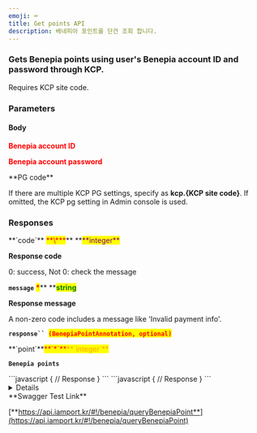 ```yaml
---
emoji: ⌨
title: Get points API
description: 베네피아 포인트를 단건 조회 합니다.
---
```





### Gets Benepia points using user's Benepia account ID and password through KCP.

<Swagger method="post" path="/benepia/point" baseUrl="https://api.iamport.kr" summary="Gets Benepia points using user's Benepia account ID and password through KCP.">
<SwaggerDescription>
Requires KCP site code.

</SwaggerDescription>

### Parameters

#### Body

<SwaggerParameter name="benepia_user" type="String" required="true">
<mark style="color:red;">

**Benepia account ID**

</mark>

</SwaggerParameter>
<SwaggerParameter name="benepia_password" type="String" required="true">
<mark style="color:red;">

**Benepia account password**

</mark>

</SwaggerParameter>
<SwaggerParameter name="pg" type="String">
**PG code**

If there are multiple KCP PG settings, specify as **kcp.{KCP site code}**. If omitted, the KCP pg setting in Admin console is used.

</SwaggerParameter>


### Responses

<SwaggerResponse status="200: OK" description="Success">
<Tabs>
<Tab title="BenepiaPointResponse">
**`code`** <mark style="color:red;">**\***</mark>** **<mark style="color:purple;">**integer**</mark>

**Response code**

0: success, Not 0: check the message



**`message`** <mark style="color:red;">**\***</mark>** **<mark style="color:green;">**string**</mark>

**Response message**

A non-zero code includes a message like 'Invalid payment info'.



**`response`` `**<mark style="color:red;">**`(BenepiaPointAnnotation, optional)`**</mark>

</Tab>
</Tabs>

<Tabs>
<Tab title="BenepiaPointAnnotation">
**`point`**<mark style="color:red;">**`*`**</mark><mark style="color:orange;">**`integer`**</mark>

**`Benepia points`**

</Tab>
</Tabs>

</SwaggerResponse>

<SwaggerResponse status="401: Unauthorized" description="Missing or invalid access token">
```javascript
{
    // Response
}
```

</SwaggerResponse>

<SwaggerResponse status="500: Internal Server Error" description="Request failed">
```javascript
{
    // Response
}
```

</SwaggerResponse>

</Swagger>

<Details>
<p slot="summary">Response Model Schema</p>

```
{
  "code": 0,
  "message": "string",
  "response": {
    "point": 0
  }
}
```

</Details>

<Hint style="success">
**Swagger Test Link**

[**https://api.iamport.kr/#!/benepia/queryBenepiaPoint**](https://api.iamport.kr/#!/benepia/queryBenepiaPoint)

</Hint>
